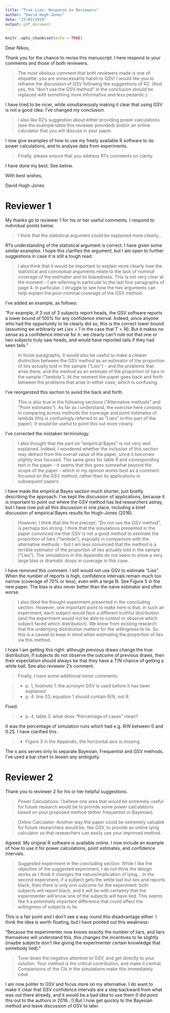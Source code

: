 ```yaml
---
title: "True Lies: Response to Reviewers"
author: "David Hugh-Jones"
date: "27/02/2019"
output: pdf_document
---
```


```r
knitr::opts_chunk$set(echo = TRUE)
```

Dear Nikos,

Thank you for the chance to revise this manuscript. I here respond to your comments and those of 
both reviewers.

> The most obvious comment that both reviewers made is one of etiquette: you are unnecessarily harsh
> to GSV! I would like you to reframe the discussion of GSV following the suggestions of R2. (And yes,
> the “don’t use the GSV method” in the conclusion should be replaced with something more informative
> and less pedantic.)

I have tried to be nicer, while simultaneously making it clear that using GSV is not a good idea.
I've changed my conclusion.

> I also like R2’s suggestion about either providing power calculations (see the example table this
> reviewer provided) and/or an online calculator that you will discuss in your paper. 

I now give examples of how to use my freely available R software to do power calculations,
and to analyse data from experiments.

> Finally, please
> ensure that you address R1’s comments on clarity.

I have done my best. See below.

With best wishes,

David Hugh-Jones


# Reviewer 1

My thanks go to reviewer 1 for his or her useful comments. I respond to individual points below.

> I think that the statistical argument could be explained more clearly... 

R1's understanding of the statistical argument is correct. I have given some similar examples. 
I hope this clarifies the argument, but I am open to further 
suggestions in case it is still a tough read.

> I also think that it would be important to explain more clearly how the statistical and conceptual
> arguments relate to the lack of nominal coverage of the estimator and its biasedness. This is not
> very clear at the moment - I am referring in particular to the last four paragraphs of page 4. In
> particular, I struggle to see how the two arguments can help explain the poor nominal coverage of
> the GSV method.

I've added an example, as follows:

"For example, if 3 out of 3 subjects report heads, the GSV software reports a lower bound of 100% for
any confidence interval. Indeed, since anyone who had the opportunity to lie clearly did so, this is
the correct lower bound (assuming we arbitrarily set *Lies = 1* in the case that $T = N$). But it
makes no sense as a confidence interval for $\lambda$: we clearly can't rule out that one or two
subjects truly saw heads, and would have reported tails if they had seen tails."

 
> In those paragraphs, it would also be useful to make a clearer distinction between the GSV method as
> an estimator of the proportion of lies actually told in the sample ("Lies") - and the problems that
> arise there; and the method as an estimate of the proportion of liars in the sample ("lambda"). At
> the moment the paper goes back and forth between the problems that arise in either case, which is
> confusing.

I've reorganized this section to avoid the back and forth.

> This is also true in the following sections ("Alternative methods" and "Point estimates"). As far 
> as I understand, the exercise here consists in comparing across methods the coverage and point 
> estimates of lambda (this is confusingly referred to as "Liars" in this part of the paper). 
> It would be useful to point this out more clearly.

I've corrected the mistaken terminology.


> I also thought that the part on "empirical Bayes" is not very well explained. Indeed, I wondered
> whether the inclusion of this section may detract from the overall value of the paper, since it
> becomes slightly less focused. The same goes for table 9 and corresponding text in the paper - it
> seems that this goes somewhat beyond the scope of the paper - which in my opinion works best as a
> comment focused on the GSV method, rather than its applications in subsequent papers.

I have made the empirical Bayes section much shorter, just briefly describing the approach. I've kept
the discussion of applications, because it is important to point out where the GSV method
has led researchers astray, but I have now put all this discussion in one place, including a brief
discussion of empirical Bayes results for Hugh-Jones (2016).

> However, I think that the first precept, "Do not use the GSV method", is perhaps too strong. I think
> that the simulations presented in the paper convinced me that GSV is not a good method to estimate
> the proportion of liars ("lambda"), espcially in comparison with the alternative methods - but I am
> less convinced that the method is a terrible estimator of the proportion of lies actually told in
> the sample ("Lies"). The simulations in the Appendix do not seem to show a very large bias or
> dramatic drops in coverage in this case.

I have removed this comment. I still would not use GSV to estimate "Lies". When the number of
reports is high, confidence intervals remain much too narrow (coverage of 70% or less), even with
a large N. See Figure 5 in the new paper. The bias is also never better than the naive estimator
and often worse.


> I also liked the thought experiment presented in the concluding section. However, one important
> point to make here is that, in such an experiment, each subject would face a different truthful
> distribution (and the experiment would not be able to control or observe which subject faced which
> distribution). We know from existing research that the underlying distribution matters for the
> willingness to lie. So this is a caveat to keep in mind when estimating the proportion of lies via
> this method.

I hope I am getting this right: although previous draws change the true distribution, if subjects do
not observe the outcome of previous draws, then their expectation should always be that they have a
$T/N$ chance of getting a white ball. See also reviewer 2's comment.

> Finally, I have some additional minor comments:

> - p. 1, footnote 1: the acronym GSV is used before it has been explained
> - p. 4: line 33, equation 1 should contain R/N, not R.

Fixed.

> - p. 4, table 3: what does "Percentage of cases" mean?

It was the percentage of simulation runs which had e.g. $R/N$ between 0 and 0.25. I
have clarified this.

> - Figure 3 in the Appendix, the horizontal axis is missing

The x axis serves only to separate Bayesian, Frequentist and GSV methods. I've used a bar 
chart to lessen any ambiguity.

# Reviewer 2

Thank you to reviewer 2 for his or her helpful suggestions.

> Power Calculations: I believe one area that would be extremely useful for future research would be 
> to provide some power calculations based on your proposed method (either frequentist or Bayesian).

> Online Calculator: Another way the paper could be extremely valuable for future researchers would 
> be, like GSV, to provide an online lying calculator so that researchers can easily use your 
> improved method.

Agreed. My original R software is available online. I now include an example of
how to use it for power calculations, point estimates, and confidence intervals.

> Suggested experiment in the concluding section: While I like the objective of the suggested
> experiment, I do not think the design works as I think it changes the nature/implication of lying...
> in the second experiment, if a subject gets the white ball but lies and reports black, then there is
> only one outcome for the experiment: both subjects will report black, and it will be with certainty
> that the experimenter will know one of the subjects will have lied. This seems like it a potentially
> important difference that could affect the willingness of subjects to lie.

This is a fair point and I don't see a way round this disadvantage either. I think the idea is worth
floating, but I have pointed out this weakness:

"Because the experimenter now knows exactly the number of liars, and liars themselves will
understand this, this changes the incentives to lie slightly (maybe subjects don't like giving the
experimenter certain knowledge that somebody lied)."

> Tone down the negative attention to GSV, and get directly to your solution. Your method is the 
> critical contribution, and make it central. Comparisons of the CIs in the simulations make this
> immediately clear. 

I am now politer to GSV and focus more on my alternative. I do want to make it clear that GSV 
confidence intervals are a step backward from what was out there already, and it would be a bad
idea to use them (I did point this out to the authors in 2016...!) But I now get quickly to the 
Bayesian method and leave discussion of GSV to later.


